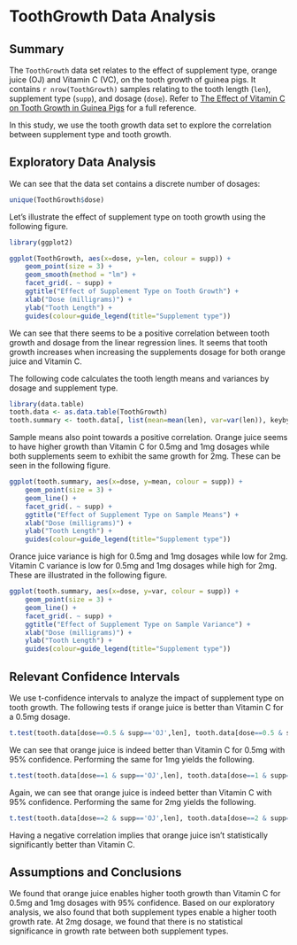 # ToothGrowth Data Analysis

## Summary

The `ToothGrowth` data set relates to the effect of supplement type, orange juice (OJ) and Vitamin C (VC), on the tooth growth of guinea pigs. It contains `r nrow(ToothGrowth)` samples relating to the tooth length (`len`), supplement type (`supp`), and dosage (`dose`). Refer to [The Effect of Vitamin C on Tooth Growth in Guinea Pigs](https://stat.ethz.ch/R-manual/R-devel/library/datasets/html/ToothGrowth.html) for a full reference.

In this study, we use the tooth growth data set to explore the correlation between supplement type and tooth growth.


## Exploratory Data Analysis

We can see that the data set contains a discrete number of dosages:

```r
unique(ToothGrowth$dose)
```

Let's illustrate the effect of supplement type on tooth growth using the following figure.

```r
library(ggplot2)

ggplot(ToothGrowth, aes(x=dose, y=len, colour = supp)) +
    geom_point(size = 3) +
    geom_smooth(method = "lm") +
    facet_grid(. ~ supp) + 
    ggtitle("Effect of Supplement Type on Tooth Growth") +
    xlab("Dose (milligrams)") +
    ylab("Tooth Length") +
    guides(colour=guide_legend(title="Supplement type"))
```

We can see that there seems to be a positive correlation between tooth growth and dosage from the linear regression lines. It seems that tooth growth increases when increasing the supplements dosage for both orange juice and Vitamin C.

The following code calculates the tooth length means and variances by dosage and supplement type.

```r
library(data.table)
tooth.data <- as.data.table(ToothGrowth)
tooth.summary <- tooth.data[, list(mean=mean(len), var=var(len)), keyby=list(dose, supp)]
```

Sample means also point towards a positive correlation. Orange juice seems to have higher growth than Vitamin C for 0.5mg and 1mg dosages while both supplements seem to exhibit the same growth for 2mg. These can be seen in the following figure.

```r
ggplot(tooth.summary, aes(x=dose, y=mean, colour = supp)) +
    geom_point(size = 3) +
    geom_line() +
    facet_grid(. ~ supp) +
    ggtitle("Effect of Supplement Type on Sample Means") +
    xlab("Dose (milligrams)") +
    ylab("Tooth Length") +
    guides(colour=guide_legend(title="Supplement type"))
```

Orance juice variance is high for 0.5mg and 1mg dosages while low for 2mg. Vitamin C variance is low for 0.5mg and 1mg dosages while high for 2mg. These are illustrated in the following figure.

```r
ggplot(tooth.summary, aes(x=dose, y=var, colour = supp)) +
    geom_point(size = 3) +
    geom_line() +
    facet_grid(. ~ supp) +
    ggtitle("Effect of Supplement Type on Sample Variance") +
    xlab("Dose (milligrams)") +
    ylab("Tooth Length") +
    guides(colour=guide_legend(title="Supplement type"))
```


## Relevant Confidence Intervals

We use t-confidence intervals to analyze the impact of supplement type on tooth growth. The following tests if orange juice is better than Vitamin C for a 0.5mg dosage.

```r
t.test(tooth.data[dose==0.5 & supp=='OJ',len], tooth.data[dose==0.5 & supp=='VC',len], 'greater')
```

We can see that orange juice is indeed better than Vitamin C for 0.5mg with 95% confidence. Performing the same for 1mg yields the following.  

```r
t.test(tooth.data[dose==1 & supp=='OJ',len], tooth.data[dose==1 & supp=='VC',len], 'greater')
```

Again, we can see that orange juice is indeed better than Vitamin C with 95% confidence. Performing the same for 2mg yields the following.  

```r
t.test(tooth.data[dose==2 & supp=='OJ',len], tooth.data[dose==2 & supp=='VC',len], 'greater')
```

Having a negative correlation implies that orange juice isn't statistically significantly better than Vitamin C.


## Assumptions and Conclusions

We found that orange juice enables higher tooth growth than Vitamin C for 0.5mg and 1mg dosages with 95% confidence. Based on our exploratory analysis, we also found that both supplement types enable a higher tooth growth rate. At 2mg dosage, we found that there is no statistical significance in growth rate between both supplement types.